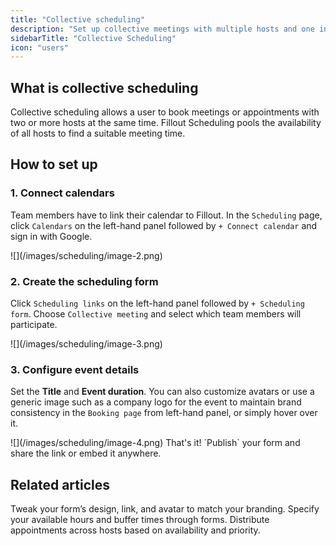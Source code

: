 ```yaml
---
title: "Collective scheduling"
description: "Set up collective meetings with multiple hosts and one invitee through Fillout Scheduling for free. Hosts can set up their preferred availability."
sidebarTitle: "Collective Scheduling"
icon: "users"
---
```


## What is collective scheduling

Collective scheduling allows a user to book meetings or appointments with two or more hosts at the same time. Fillout Scheduling pools the availability of all hosts to find a suitable meeting time.

## How to set up

### 1. Connect calendars
Team members have to link their calendar to Fillout. In the `Scheduling` page, click `Calendars` on the left-hand panel followed by `+ Connect calendar` and sign in with Google.

<Frame>
  ![](/images/scheduling/image-2.png)
</Frame>

### 2. Create the scheduling form

Click `Scheduling links` on the left-hand panel followed by `+ Scheduling form`. Choose `Collective meeting` and select which team members will participate.

<Frame style={{ width: '528px' , height: '288px' }}>
  ![](/images/scheduling/image-3.png)
</Frame>

### 3. Configure event details

Set the **Title** and **Event duration**. You can also customize avatars or use a generic image such as a company logo for the event to maintain brand consistency in the `Booking page` from left-hand panel, or simply hover over it.

<Frame>
  ![](/images/scheduling/image-4.png)
</Frame>
That's it! `Publish` your form and share the link or embed it anywhere.

## Related articles

<CardGroup cols={3}>
  <Card title="Customize Fillout Scheduling branding" icon="brush" iconType="regular" color="#FFC738" href="/customize-fillout-scheduling">
    Tweak your form’s design, link, and avatar to match your branding.
  </Card>
  <Card title="Set your availability in Fillout Scheduling" icon="calendar-clock" iconType="regular" color="#FFC738" href="/fillout-scheduling-availability">
    Specify your available hours and buffer times through forms.
  </Card>
  <Card title="Round robin scheduling" icon="arrows-rotate-reverse" iconType="regular" color="#FFC738" href="/round-robin">
    Distribute appointments across hosts based on availability and priority.
  </Card>
</CardGroup>
